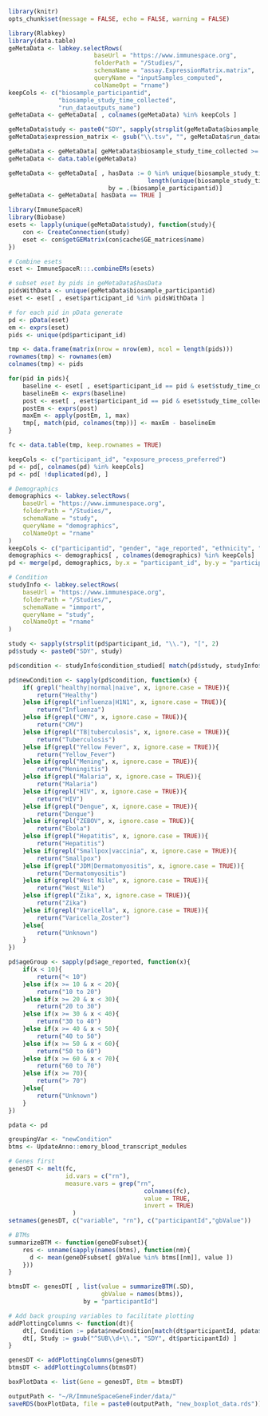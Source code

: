 


```r
library(knitr)
opts_chunk$set(message = FALSE, echo = FALSE, warning = FALSE)
```


```r
library(Rlabkey)
library(data.table)
geMetaData <- labkey.selectRows(
                        baseUrl = "https://www.immunespace.org",
                        folderPath = "/Studies/",
                        schemaName = "assay.ExpressionMatrix.matrix",
                        queryName = "inputSamples_computed",
                        colNameOpt = "rname")
keepCols <- c("biosample_participantid",
              "biosample_study_time_collected",
              "run_dataoutputs_name")
geMetaData <- geMetaData[ , colnames(geMetaData) %in% keepCols ]

geMetaData$study <- paste0("SDY", sapply(strsplit(geMetaData$biosample_participantid, "\\."), "[", 2))
geMetaData$expression_matrix <- gsub("\\.tsv", "", geMetaData$run_dataoutputs_name)

geMetaData <- geMetaData[ geMetaData$biosample_study_time_collected >= 0, ]
geMetaData <- data.table(geMetaData)

geMetaData <- geMetaData[ , hasData := 0 %in% unique(biosample_study_time_collected) &
                                       length(unique(biosample_study_time_collected)) > 1,
                            by = .(biosample_participantid)]
geMetaData <- geMetaData[ hasData == TRUE ]
```

```r
library(ImmuneSpaceR)
library(Biobase)
esets <- lapply(unique(geMetaData$study), function(study){
    con <- CreateConnection(study)
    eset <- con$getGEMatrix(con$cache$GE_matrices$name)
})

# Combine esets
eset <- ImmuneSpaceR:::.combineEMs(esets)
```

```r
# subset eset by pids in geMetaData$hasData
pidsWithData <- unique(geMetaData$biosample_participantid)
eset <- eset[ , eset$participant_id %in% pidsWithData ]

# for each pid in pData generate
pd <- pData(eset)
em <- exprs(eset)
pids <- unique(pd$participant_id)

tmp <- data.frame(matrix(nrow = nrow(em), ncol = length(pids)))
rownames(tmp) <- rownames(em)
colnames(tmp) <- pids

for(pid in pids){
    baseline <- eset[ , eset$participant_id == pid & eset$study_time_collected == 0 ]
    baselineEm <- exprs(baseline)
    post <- eset[ , eset$participant_id == pid & eset$study_time_collected != 0 ]
    postEm <- exprs(post)
    maxEm <- apply(postEm, 1, max)
    tmp[, match(pid, colnames(tmp))] <- maxEm - baselineEm
}

fc <- data.table(tmp, keep.rownames = TRUE)
```

```r
keepCols <- c("participant_id", "exposure_process_preferred")
pd <- pd[, colnames(pd) %in% keepCols]
pd <- pd[ !duplicated(pd), ]

# Demographics
demographics <- labkey.selectRows(
    baseUrl = "https://www.immunespace.org",
    folderPath = "/Studies/",
    schemaName = "study",
    queryName = "demographics",
    colNameOpt = "rname"
)
keepCols <- c("participantid", "gender", "age_reported", "ethnicity", "race")
demographics <- demographics[ , colnames(demographics) %in% keepCols]
pd <- merge(pd, demographics, by.x = "participant_id", by.y = "participantid")

# Condition
studyInfo <- labkey.selectRows(
    baseUrl = "https://www.immunespace.org",
    folderPath = "/Studies/",
    schemaName = "immport",
    queryName = "study",
    colNameOpt = "rname"
)

study <- sapply(strsplit(pd$participant_id, "\\."), "[", 2)
pd$study <- paste0("SDY", study)

pd$condition <- studyInfo$condition_studied[ match(pd$study, studyInfo$study_accession)]

pd$newCondition <- sapply(pd$condition, function(x) {
    if( grepl("healthy|normal|naive", x, ignore.case = TRUE)){
        return("Healthy")
    }else if(grepl("influenza|H1N1", x, ignore.case = TRUE)){
        return("Influenza")
    }else if(grepl("CMV", x, ignore.case = TRUE)){
        return("CMV")
    }else if(grepl("TB|tuberculosis", x, ignore.case = TRUE)){
        return("Tuberculosis")
    }else if(grepl("Yellow Fever", x, ignore.case = TRUE)){
        return("Yellow_Fever")
    }else if(grepl("Mening", x, ignore.case = TRUE)){
        return("Meningitis")
    }else if(grepl("Malaria", x, ignore.case = TRUE)){
        return("Malaria")
    }else if(grepl("HIV", x, ignore.case = TRUE)){
        return("HIV")
    }else if(grepl("Dengue", x, ignore.case = TRUE)){
        return("Dengue")
    }else if(grepl("ZEBOV", x, ignore.case = TRUE)){
        return("Ebola")
    }else if(grepl("Hepatitis", x, ignore.case = TRUE)){
        return("Hepatitis")
    }else if(grepl("Smallpox|vaccinia", x, ignore.case = TRUE)){
        return("Smallpox")
    }else if(grepl("JDM|Dermatomyositis", x, ignore.case = TRUE)){
        return("Dermatomyositis")
    }else if(grepl("West Nile", x, ignore.case = TRUE)){
        return("West_Nile")
    }else if(grepl("Zika", x, ignore.case = TRUE)){
        return("Zika")
    }else if(grepl("Varicella", x, ignore.case = TRUE)){
        return("Varicella_Zoster")
    }else{
        return("Unknown")
    }
})

pd$ageGroup <- sapply(pd$age_reported, function(x){
    if(x < 10){
        return("< 10")
    }else if(x >= 10 & x < 20){
        return("10 to 20")
    }else if(x >= 20 & x < 30){
        return("20 to 30")
    }else if(x >= 30 & x < 40){
        return("30 to 40")
    }else if(x >= 40 & x < 50){
        return("40 to 50")
    }else if(x >= 50 & x < 60){
        return("50 to 60")
    }else if(x >= 60 & x < 70){
        return("60 to 70")
    }else if(x >= 70){
        return("> 70")
    }else{
        return("Unknown")
    }
})

pdata <- pd
```


```r
groupingVar <- "newCondition"
btms <- UpdateAnno::emory_blood_transcript_modules
```


```r
# Genes first
genesDT <- melt(fc,
                id.vars = c("rn"),
                measure.vars = grep("rn",
                                      colnames(fc),
                                      value = TRUE,
                                      invert = TRUE)
                  )
setnames(genesDT, c("variable", "rn"), c("participantId","gbValue"))

# BTMs
summarizeBTM <- function(geneDFsubset){
    res <- unname(sapply(names(btms), function(nm){
      d <- mean(geneDFsubset[ gbValue %in% btms[[nm]], value ])
    }))
}

btmsDT <- genesDT[ , list(value = summarizeBTM(.SD),
                          gbValue = names(btms)),
                     by = "participantId"]

# Add back grouping variables to facilitate plotting
addPlottingColumns <- function(dt){
    dt[, Condition := pdata$newCondition[match(dt$participantId, pdata$participant_id)] ]
    dt[, Study := gsub("^SUB\\d+\\.", "SDY", dt$participantId) ]
}

genesDT <- addPlottingColumns(genesDT)
btmsDT <- addPlottingColumns(btmsDT)

boxPlotData <- list(Gene = genesDT, Btm = btmsDT)
```


```r
outputPath <- "~/R/ImmuneSpaceGeneFinder/data/"
saveRDS(boxPlotData, file = paste0(outputPath, "new_boxplot_data.rds"))
```


